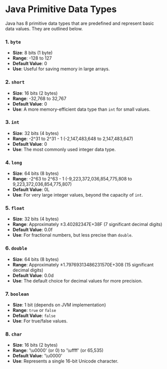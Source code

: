 # Java Primitive Data Types

Java has 8 primitive data types that are predefined and represent basic data values. They are outlined below.

### 1. `byte`
- **Size**: 8 bits (1 byte)
- **Range**: -128 to 127
- **Default Value**: 0
- **Use**: Useful for saving memory in large arrays.

### 2. `short`
- **Size**: 16 bits (2 bytes)
- **Range**: -32,768 to 32,767
- **Default Value**: 0
- **Use**: A more memory-efficient data type than `int` for small values.

### 3. `int`
- **Size**: 32 bits (4 bytes)
- **Range**: -2^31 to 2^31 - 1 (-2,147,483,648 to 2,147,483,647)
- **Default Value**: 0
- **Use**: The most commonly used integer data type.

### 4. `long`
- **Size**: 64 bits (8 bytes)
- **Range**: -2^63 to 2^63 - 1 (-9,223,372,036,854,775,808 to 9,223,372,036,854,775,807)
- **Default Value**: 0L
- **Use**: For very large integer values, beyond the capacity of `int`.

### 5. `float`
- **Size**: 32 bits (4 bytes)
- **Range**: Approximately ±3.40282347E+38F (7 significant decimal digits)
- **Default Value**: 0.0f
- **Use**: For fractional numbers, but less precise than `double`.

### 6. `double`
- **Size**: 64 bits (8 bytes)
- **Range**: Approximately ±1.79769313486231570E+308 (15 significant decimal digits)
- **Default Value**: 0.0d
- **Use**: The default choice for decimal values for more precision.

### 7. `boolean`
- **Size**: 1 bit (depends on JVM implementation)
- **Range**: `true` or `false`
- **Default Value**: `false`
- **Use**: For true/false values.

### 8. `char`
- **Size**: 16 bits (2 bytes)
- **Range**: '\u0000' (or 0) to '\uffff' (or 65,535)
- **Default Value**: '\u0000'
- **Use**: Represents a single 16-bit Unicode character.

